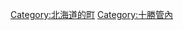 {{Commonscat|Shihoro, Hokkaido}}
{{Catmore}}

{{DEFAULTSORT:Shihoro}}
[[Category:北海道的町|Category:北海道的町]]
[[Category:十勝管內|Category:十勝管內]]
